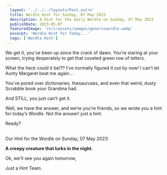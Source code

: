 ```yaml
---
  layout: '../../../layouts/Post.astro'
  title: Wordle Hint for Sunday, 07 May 2023
  description: A Hint for the daily Wordle on Sunday, 07 May 2023
  publishDate: 2023-05-07
  featuredImage: '/src/assets/images/genericwordle.webp'
  excerpt: 'Wordle Hint for Today...'
  tags: ['Wordle Hint']
---
```


  We get it, you’ve been up since the crack of dawn. You’re staring at your screen, trying desperately to get that coveted green row of letters. 

  What the heck could it be!??
  I’ve normally figured it out by now!
  I can’t let Aunty Margaret beat me again… 

  You’ve pored over dictionaries, thesauruses, and even that weird, dusty Scrabble book your Grandma had.

  And STILL, you just can’t get it. 

  Well, we have the answer, and we’re you’re friends, so we wrote you a hint for today’s Wordle.
  Not the answer! just a hint. 

  Ready?<br /><br />

  Our Hint for the Wordle on Sunday, 07 May 2023:

  **A creepy creature that lurks in the night.**

  Ok, we'll see you again tomorrow, 

  Just a Hint Team.
  